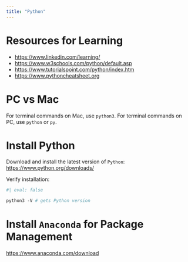```yaml
---
title: "Python"
---
```


# Resources for Learning

- <https://www.linkedin.com/learning/>
- <https://www.w3schools.com/python/default.asp>
- <https://www.tutorialspoint.com/python/index.htm>
- <https://www.pythoncheatsheet.org>

# PC vs Mac

For terminal commands on Mac, use `python3`.
For terminal commands on PC, use `python` or `py`.

# Install Python

Download and install the latest version of `Python`: <https://www.python.org/downloads/>

Verify installation:

```python
#| eval: false

python3 -V # gets Python version
```

# Install `Anaconda` for Package Management

<https://www.anaconda.com/download>
